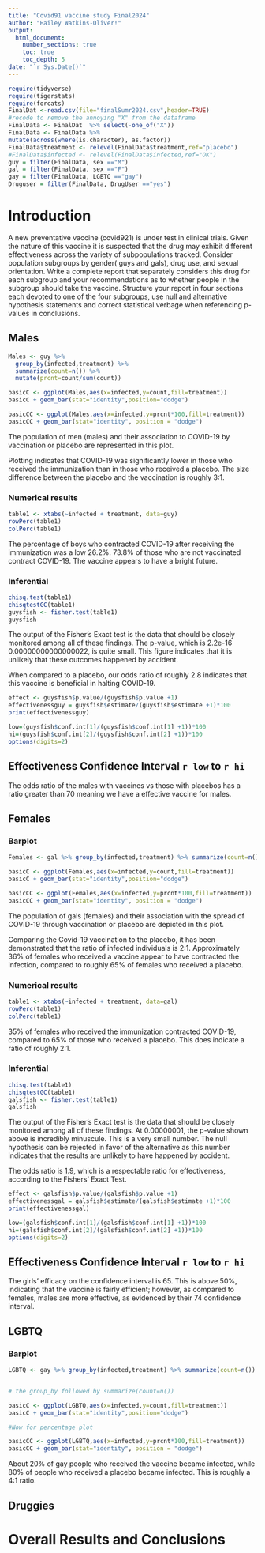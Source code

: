 ```yaml
---
title: "Covid91 vaccine study Final2024"
author: "Hailey Watkins-Oliver!"
output: 
  html_document:
    number_sections: true
    toc: true
    toc_depth: 5
date: "`r Sys.Date()`" 
---
```


```r
require(tidyverse)
require(tigerstats)
require(forcats)
FinalDat <-read.csv(file="finalSumr2024.csv",header=TRUE)
#recode to remove the annoying "X" from the dataframe
FinalData <- FinalDat  %>% select(-one_of("X"))
FinalData <- FinalData %>%
mutate(across(where(is.character), as.factor))
FinalData$treatment <- relevel(FinalData$treatment,ref="placebo")
#FinalData$infected <- relevel(FinalData$infected,ref="OK")
guy = filter(FinalData, sex =="M")
gal = filter(FinalData, sex =="F")
gay = filter(FinalData, LGBTQ =="gay")
Druguser = filter(FinalData, DrugUser =="yes")
```

# Introduction

A new  preventative vaccine (covid921) is under test in clinical trials. Given the nature of this vaccine it is suspected that the drug may exhibit different effectiveness across the variety of subpopulations tracked. Consider population subgroups by gender( guys and gals), drug use, and sexual orientation. Write a complete report that separately considers this drug for each subgroup and your recommendations as to whether people in the subgroup should take the vaccine. Structure your report in four sections each devoted to one of the four subgroups, use null and alternative hypothesis statements and correct statistical verbage when referencing p-values in conclusions.

## Males

```r
Males <- guy %>%
  group_by(infected,treatment) %>%
  summarize(count=n()) %>% 
  mutate(prcnt=count/sum(count))

basicC <- ggplot(Males,aes(x=infected,y=count,fill=treatment))
basicC + geom_bar(stat="identity",position="dodge")

basicCC <- ggplot(Males,aes(x=infected,y=prcnt*100,fill=treatment)) 
basicCC + geom_bar(stat="identity", position = "dodge")
```

The population of men (males) and their association to COVID-19 by vaccination or placebo are represented in this plot. 


Plotting indicates that COVID-19 was significantly lower in those who received the immunization than in those who received a placebo. The size difference between the placebo and the vaccination is roughly 3:1.

### Numerical results

```r
table1 <- xtabs(~infected + treatment, data=guy)
rowPerc(table1)
colPerc(table1)
```

The percentage of boys who contracted COVID-19 after receiving the immunization was a low 26.2%. 73.8% of those who are not vaccinated contract COVID-19. The vaccine appears to have a bright future.


### Inferential 



```r
chisq.test(table1)
chisqtestGC(table1)
guysfish <- fisher.test(table1)
guysfish
```


The output of the Fisher's Exact test is the data that should be closely monitored among all of these findings. The p-value, which is 2.2e-16 0.00000000000000022, is quite small. This figure indicates that it is unlikely that these outcomes happened by accident.

When compared to a placebo, our odds ratio of roughly 2.8 indicates that this vaccine is beneficial in halting COVID-19.
```r
effect <- guysfish$p.value/(guysfish$p.value +1)
effectivenessguy = guysfish$estimate/(guysfish$estimate +1)*100
print(effectivenessguy)
```

```r
low=(guysfish$conf.int[1]/(guysfish$conf.int[1] +1))*100
hi=(guysfish$conf.int[2]/(guysfish$conf.int[2] +1))*100
options(digits=2)
```

## Effectiveness Confidence Interval `r low`  to `r hi`


The odds ratio of the males with vaccines vs those with placebos has a ratio greater than 70 meaning we have a effective vaccine for males. 

## Females
### Barplot

```r
Females <- gal %>% group_by(infected,treatment) %>% summarize(count=n()) %>% mutate(prcnt=count/sum(count))

basicC <- ggplot(Females,aes(x=infected,y=count,fill=treatment))
basicC + geom_bar(stat="identity",position="dodge")

basicCC <- ggplot(Females,aes(x=infected,y=prcnt*100,fill=treatment)) 
basicCC + geom_bar(stat="identity", position = "dodge")
```
The population of gals (females) and their association with the spread of COVID-19 through vaccination or placebo are depicted in this plot. 

Comparing the Covid-19 vaccination to the placebo, it has been demonstrated that the ratio of infected individuals is 2:1. Approximately 36% of females who received a vaccine appear to have contracted the infection, compared to roughly 65% of females who received a placebo.

### Numerical results

```r
table1 <- xtabs(~infected + treatment, data=gal)
rowPerc(table1)
colPerc(table1)
```

35% of females who received the immunization contracted COVID-19, compared to 65% of those who received a placebo. This does indicate a ratio of roughly 2:1.

### Inferential 

```r
chisq.test(table1)
chisqtestGC(table1)
galsfish <- fisher.test(table1)
galsfish
```



The output of the Fisher's Exact test is the data that should be closely monitored among all of these findings. At 0.00000001, the p-value shown above is incredibly minuscule. This is a very small number. The null hypothesis can be rejected in favor of the alternative as this number indicates that the results are unlikely to have happened by accident.


The odds ratio is 1.9, which is a respectable ratio for effectiveness, according to the Fishers' Exact Test. 

```r
effect <- galsfish$p.value/(galsfish$p.value +1)
effectivenessgal = galsfish$estimate/(galsfish$estimate +1)*100
print(effectivenessgal)
```

```r
low=(galsfish$conf.int[1]/(galsfish$conf.int[1] +1))*100
hi=(galsfish$conf.int[2]/(galsfish$conf.int[2] +1))*100
options(digits=2)
```

## Effectiveness Confidence Interval `r low`  to `r hi`


The girls' efficacy on the confidence interval is 65. This is above 50%, indicating that the vaccine is fairly efficient; however, as compared to females, males are more effective, as evidenced by their 74 confidence interval. 

## LGBTQ
### Barplot

```r
LGBTQ <- gay %>% group_by(infected,treatment) %>% summarize(count=n()) %>% mutate(prcnt=count/sum(count))


# the group_by followed by summarize(count=n())

basicC <- ggplot(LGBTQ,aes(x=infected,y=count,fill=treatment))
basicC + geom_bar(stat="identity",position="dodge")

#Now for percentage plot

basicCC <- ggplot(LGBTQ,aes(x=infected,y=prcnt*100,fill=treatment)) 
basicCC + geom_bar(stat="identity", position = "dodge")
```

About 20% of gay people who received the vaccine became infected, while 80% of people who received a placebo became infected. This is roughly a 4:1 ratio.



## Druggies


# Overall Results and Conclusions